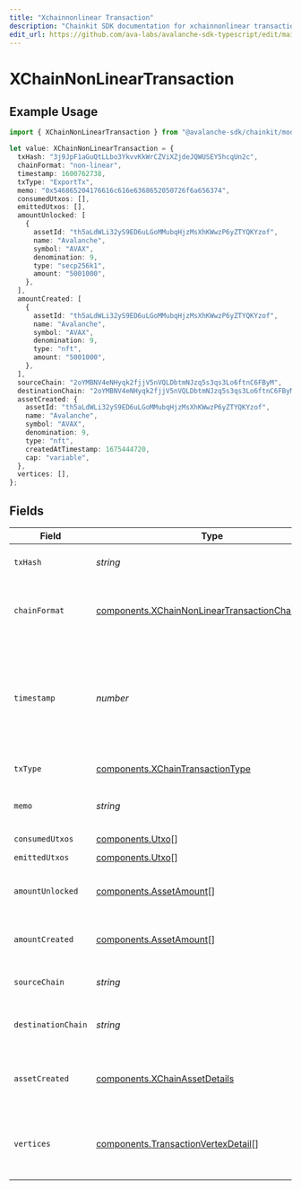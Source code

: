 ```yaml
---
title: "Xchainnonlinear Transaction"
description: "Chainkit SDK documentation for xchainnonlinear transaction"
edit_url: https://github.com/ava-labs/avalanche-sdk-typescript/edit/main/chainkit/docs/models/components/xchainnonlineartransaction.md
---
```


# XChainNonLinearTransaction

## Example Usage

```typescript
import { XChainNonLinearTransaction } from "@avalanche-sdk/chainkit/models/components";

let value: XChainNonLinearTransaction = {
  txHash: "3j9JpF1aGuQtLLbo3YkvvKkWrCZViXZjdeJQWUSEY5hcqUn2c",
  chainFormat: "non-linear",
  timestamp: 1600762738,
  txType: "ExportTx",
  memo: "0x546865204176616c616e6368652050726f6a656374",
  consumedUtxos: [],
  emittedUtxos: [],
  amountUnlocked: [
    {
      assetId: "th5aLdWLi32yS9ED6uLGoMMubqHjzMsXhKWwzP6yZTYQKYzof",
      name: "Avalanche",
      symbol: "AVAX",
      denomination: 9,
      type: "secp256k1",
      amount: "5001000",
    },
  ],
  amountCreated: [
    {
      assetId: "th5aLdWLi32yS9ED6uLGoMMubqHjzMsXhKWwzP6yZTYQKYzof",
      name: "Avalanche",
      symbol: "AVAX",
      denomination: 9,
      type: "nft",
      amount: "5001000",
    },
  ],
  sourceChain: "2oYMBNV4eNHyqk2fjjV5nVQLDbtmNJzq5s3qs3Lo6ftnC6FByM",
  destinationChain: "2oYMBNV4eNHyqk2fjjV5nVQLDbtmNJzq5s3qs3Lo6ftnC6FByM",
  assetCreated: {
    assetId: "th5aLdWLi32yS9ED6uLGoMMubqHjzMsXhKWwzP6yZTYQKYzof",
    name: "Avalanche",
    symbol: "AVAX",
    denomination: 9,
    type: "nft",
    createdAtTimestamp: 1675444720,
    cap: "variable",
  },
  vertices: [],
};
```

## Fields

| Field                                                                                                                | Type                                                                                                                 | Required                                                                                                             | Description                                                                                                          | Example                                                                                                              |
| -------------------------------------------------------------------------------------------------------------------- | -------------------------------------------------------------------------------------------------------------------- | -------------------------------------------------------------------------------------------------------------------- | -------------------------------------------------------------------------------------------------------------------- | -------------------------------------------------------------------------------------------------------------------- |
| `txHash`                                                                                                             | *string*                                                                                                             | :heavy_check_mark:                                                                                                   | Unique ID for this transaction.                                                                                      | 3j9JpF1aGuQtLLbo3YkvvKkWrCZViXZjdeJQWUSEY5hcqUn2c                                                                    |
| `chainFormat`                                                                                                        | [components.XChainNonLinearTransactionChainFormat](https://github.com/ava-labs/avalanche-sdk-typescript/blob/main/chainkit/models/components/xchainnonlineartransactionchainformat.md) | :heavy_check_mark:                                                                                                   | Represents chain format this transaction is included in.                                                             | non-linear                                                                                                           |
| `timestamp`                                                                                                          | *number*                                                                                                             | :heavy_check_mark:                                                                                                   | Latest timestamp in seconds this transaction was accepted out of the same transaction accepted in other vertices.    | 1600762738                                                                                                           |
| `txType`                                                                                                             | [components.XChainTransactionType](https://github.com/ava-labs/avalanche-sdk-typescript/blob/main/chainkit/models/components/xchaintransactiontype.md)                                 | :heavy_check_mark:                                                                                                   | Type of transaction.                                                                                                 |                                                                                                                      |
| `memo`                                                                                                               | *string*                                                                                                             | :heavy_check_mark:                                                                                                   | Hex encoded memo bytes for this transaction.                                                                         | 0x546865204176616c616e6368652050726f6a656374                                                                         |
| `consumedUtxos`                                                                                                      | [components.Utxo](https://github.com/ava-labs/avalanche-sdk-typescript/blob/main/chainkit/models/components/utxo.md)[]                                                                 | :heavy_check_mark:                                                                                                   | N/A                                                                                                                  |                                                                                                                      |
| `emittedUtxos`                                                                                                       | [components.Utxo](https://github.com/ava-labs/avalanche-sdk-typescript/blob/main/chainkit/models/components/utxo.md)[]                                                                 | :heavy_check_mark:                                                                                                   | N/A                                                                                                                  |                                                                                                                      |
| `amountUnlocked`                                                                                                     | [components.AssetAmount](https://github.com/ava-labs/avalanche-sdk-typescript/blob/main/chainkit/models/components/assetamount.md)[]                                                   | :heavy_check_mark:                                                                                                   | Assets unlocked by inputs of this transaction.                                                                       |                                                                                                                      |
| `amountCreated`                                                                                                      | [components.AssetAmount](https://github.com/ava-labs/avalanche-sdk-typescript/blob/main/chainkit/models/components/assetamount.md)[]                                                   | :heavy_check_mark:                                                                                                   | Assets created by outputs of this transaction.                                                                       |                                                                                                                      |
| `sourceChain`                                                                                                        | *string*                                                                                                             | :heavy_minus_sign:                                                                                                   | Source chain for an atomic transaction.                                                                              | 2oYMBNV4eNHyqk2fjjV5nVQLDbtmNJzq5s3qs3Lo6ftnC6FByM                                                                   |
| `destinationChain`                                                                                                   | *string*                                                                                                             | :heavy_minus_sign:                                                                                                   | Destination chain for an atomic transaction.                                                                         | 2oYMBNV4eNHyqk2fjjV5nVQLDbtmNJzq5s3qs3Lo6ftnC6FByM                                                                   |
| `assetCreated`                                                                                                       | [components.XChainAssetDetails](https://github.com/ava-labs/avalanche-sdk-typescript/blob/main/chainkit/models/components/xchainassetdetails.md)                                       | :heavy_minus_sign:                                                                                                   | AssetAmount details of the asset created in CreateAssetTx                                                            |                                                                                                                      |
| `vertices`                                                                                                           | [components.TransactionVertexDetail](https://github.com/ava-labs/avalanche-sdk-typescript/blob/main/chainkit/models/components/transactionvertexdetail.md)[]                           | :heavy_check_mark:                                                                                                   | A transaction on X-Chain can be accepted over multiple vertices.                                                     |                                                                                                                      |